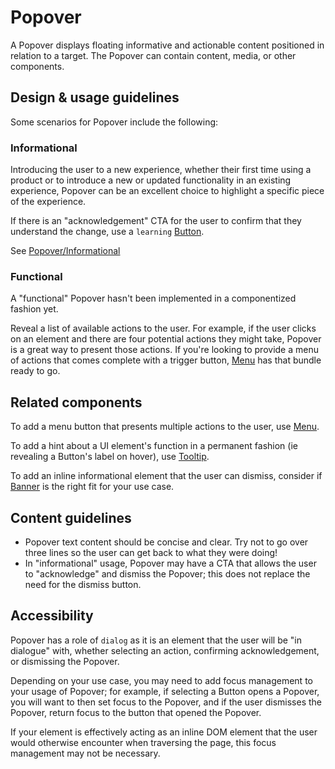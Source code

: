 
<Meta title="Components/Overlays/Popover" />

# Popover

A Popover displays floating informative and actionable content positioned in
relation to a target. The Popover can contain content, media, or other
components.

## Design & usage guidelines

Some scenarios for Popover include the following:

### Informational

Introducing the user to a new experience, whether their first time using a
product or to introduce a new or updated functionality in an existing
experience, Popover can be an excellent choice to highlight a specific piece of
the experience.

If there is an "acknowledgement" CTA for the user to confirm that they
understand the change, use a `learning` [Button](/components/Button).

See
[Popover/Informational](../?path=/story/components-overlays-popover-web--informational)

### Functional

<Banner type="warning" dismissible={false}>
  A "functional" Popover hasn't been implemented in a componentized fashion yet.
</Banner>

Reveal a list of available actions to the user. For example, if the user clicks
on an element and there are four potential actions they might take, Popover is a
great way to present those actions. If you're looking to provide a menu of
actions that comes complete with a trigger button, [Menu](/components/Menu) has
that bundle ready to go.

## Related components

To add a menu button that presents multiple actions to the user, use
[Menu](/components/Menu).

To add a hint about a UI element's function in a permanent fashion (ie revealing
a Button's label on hover), use [Tooltip](/components/Tooltip).

To add an inline informational element that the user can dismiss, consider if
[Banner](/components/Banner) is the right fit for your use case.

## Content guidelines

- Popover text content should be concise and clear. Try not to go over three
  lines so the user can get back to what they were doing!
- In "informational" usage, Popover may have a CTA that allows the user to
  "acknowledge" and dismiss the Popover; this does not replace the need for the
  dismiss button.

## Accessibility

Popover has a role of `dialog` as it is an element that the user will be "in
dialogue" with, whether selecting an action, confirming acknowledgement, or
dismissing the Popover.

Depending on your use case, you may need to add focus management to your usage
of Popover; for example, if selecting a Button opens a Popover, you will want to
then set focus to the Popover, and if the user dismisses the Popover, return
focus to the button that opened the Popover.

If your element is effectively acting as an inline DOM element that the user
would otherwise encounter when traversing the page, this focus management may
not be necessary.
